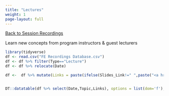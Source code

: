 ```yaml
---
title: "Lectures"
weight: 1
page-layout: full
---
```


[[Back to Session Recordings](../session_recordings.qmd)]{.aside}

Learn new concepts from program instructors & guest lecturers

```r
library(tidyverse)
df <- read.csv("FE Recordings Database.csv")
df <- df %>% filter(Type=="Lecture")
df <- df %>% relocate(Date)

df <-  df %>% mutate(Links = paste(ifelse(Slides_Link!=" ",paste("<a href=\"",Slides_Link,"\">Slides</a><br>",sep=''),""),ifelse(Recording_Link!=" ",paste("<a href=\"",Recording_Link,"\">Recording</a>",sep=''), ""),sep=''))


DT::datatable(df %>% select(Date,Topic,Links), options = list(dom='f'), escape = F, rownames = F)
```